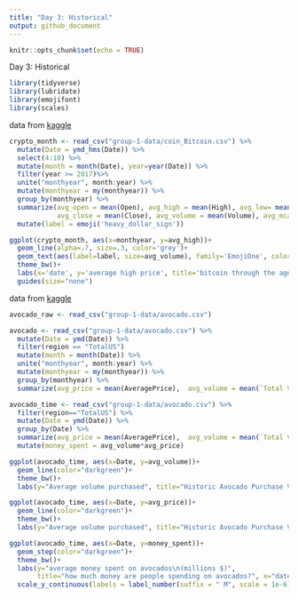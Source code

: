 ```yaml
---
title: "Day 3: Historical"
output: github_document
---
```


```r
knitr::opts_chunk$set(echo = TRUE)
```

Day 3: Historical


```r
library(tidyverse)
library(lubridate)
library(emojifont)
library(scales)
```

data from [kaggle](https://www.kaggle.com/sudalairajkumar/cryptocurrencypricehistory?select=coin_Bitcoin.csv)

```r
crypto_month <- read_csv("group-1-data/coin_Bitcoin.csv") %>%
  mutate(Date = ymd_hms(Date)) %>%
  select(4:10) %>%
  mutate(month = month(Date), year=year(Date)) %>%
  filter(year >= 2017)%>%
  unite("monthyear", month:year) %>%
  mutate(monthyear = my(monthyear)) %>%
  group_by(monthyear) %>%
  summarize(avg_open = mean(Open), avg_high = mean(High), avg_low= mean(Low), 
            avg_close = mean(Close), avg_volume = mean(Volume), avg_mcap = mean(Marketcap)) %>%
  mutate(label = emoji('heavy_dollar_sign'))
```



```r
ggplot(crypto_month, aes(x=monthyear, y=avg_high))+
  geom_line(alpha=.7, size=.3, color='grey')+
  geom_text(aes(label=label, size=avg_volume), family='EmojiOne', color='forestgreen')+
  theme_bw()+
  labs(x='date', y='average high price', title='bitcoin through the ages (2017 - 2021)', subtitle='average high bitcoin price per month', caption='size of point is mapped to average trade volume')+
  guides(size="none")
```


data from [kaggle](https://www.kaggle.com/neuromusic/avocado-prices)

```r

avocado_raw <- read_csv("group-1-data/avocado.csv")

avocado <- read_csv("group-1-data/avocado.csv") %>%
  mutate(Date = ymd(Date)) %>%
  filter(region == "TotalUS")
  mutate(month = month(Date)) %>%
  unite("monthyear", month:year) %>%
  mutate(monthyear = my(monthyear)) %>%
  group_by(monthyear) %>%
  summarize(avg_price = mean(AveragePrice),  avg_volume = mean(`Total Volume`))

avocado_time <- read_csv("group-1-data/avocado.csv") %>%
  filter(region=="TotalUS") %>%
  mutate(Date = ymd(Date)) %>% 
  group_by(Date) %>%
  summarize(avg_price = mean(AveragePrice),  avg_volume = mean(`Total Volume`)) %>%
  mutate(money_spent = avg_volume*avg_price)

ggplot(avocado_time, aes(x=Date, y=avg_volume))+
  geom_line(color="darkgreen")+
  theme_bw()+
  labs(y="Average volume purchased", title="Historic Avocado Purchase Volume")

ggplot(avocado_time, aes(x=Date, y=avg_price))+
  geom_line(color="darkgreen")+
  theme_bw()+
  labs(y="Average volume purchased", title="Historic Avocado Purchase Volume")

ggplot(avocado_time, aes(x=Date, y=money_spent))+
  geom_step(color="darkgreen")+
  theme_bw()+
  labs(y="average money spent on avocados\n(millions $)", 
       title="how much money are people spending on avocados?", x="date")+
  scale_y_continuous(labels = label_number(suffix = " M", scale = 1e-6))
  
```


